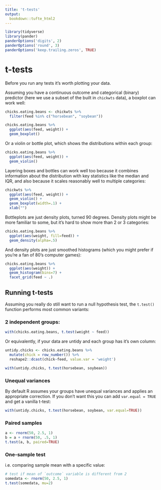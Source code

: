 ```yaml
---
title: 't-tests'
output:
  bookdown::tufte_html2
---
```


```r
library(tidyverse)
library(pander)
panderOptions('digits', 2)
panderOptions('round', 3)
panderOptions('keep.trailing.zeros', TRUE)
```



# t-tests

Before you run any tests it's worth plotting your data. 

Assuming you have a continuous outcome and categorical (binary) predictor (here we use a subset of the built in `chickwts` data), a boxplot can work well:

```r
chicks.eating.beans <- chickwts %>% 
  filter(feed %in% c("horsebean", "soybean"))

chicks.eating.beans %>% 
  ggplot(aes(feed, weight)) +
  geom_boxplot()
```

Or a violin or bottle plot, which shows the distributions within each group:

```r
chicks.eating.beans %>% 
  ggplot(aes(feed, weight)) +
  geom_violin()
```


Layering boxes and bottles can work well too because it combines information about the distribution with key statistics like the median and IQR, and also because it scales reasonably well to multiple categories:


```r
chickwts %>% 
  ggplot(aes(feed, weight)) +
  geom_violin() +
  geom_boxplot(width=.1) + 
  xlab("")
```


Bottleplots are just density plots, turned 90 degrees. Density plots might be more familiar to some, but it's hard to show more than 2 or 3 categories:

```r
chicks.eating.beans %>% 
  ggplot(aes(weight, fill=feed)) +
  geom_density(alpha=.5)
```



And density plots are just smoothed histograms (which you might prefer if you're a fan of 80's computer games):

```r
chicks.eating.beans %>% 
  ggplot(aes(weight)) +
  geom_histogram(bins=7) + 
  facet_grid(feed ~ .)
```



## Running t-tests

Assuming you really do still want to run a null hypothesis test, the `t.test()` function performs most common variants:


### 2 independent groups:

```r
with(chicks.eating.beans, t.test(weight ~ feed))
```


Or equivalently, if your data are untidy and each group has it's own column:

```r
untidy.chicks <- chicks.eating.beans %>% 
  mutate(chick = row_number()) %>% 
  reshape2::dcast(chick~feed, value.var = 'weight')

with(untidy.chicks, t.test(horsebean, soybean))
```


### Unequal variances

By default R assumes your groups have unequal variances and applies an appropriate correction. If you don't want this you can add `var.equal = TRUE` and get a vanilla t-test:

```r
with(untidy.chicks, t.test(horsebean, soybean, var.equal=TRUE))
```




### Paired samples

```r
a <- rnorm(50, 2.5, 1)
b = a + rnorm(50, .5, 1)
t.test(a, b, paired=TRUE)
```



### One-sample test 

i.e. comparing sample mean with a specific value:

```r
# test if mean of `outcome` variable is different from 2
somedata <- rnorm(50, 2.5, 1)
t.test(somedata, mu=2)
```











